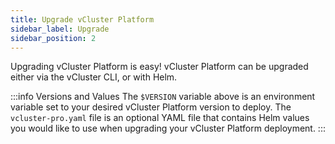 ```yaml
---
title: Upgrade vCluster Platform
sidebar_label: Upgrade 
sidebar_position: 2
---
```



Upgrading vCluster Platform is easy! vCluster Platform can be upgraded either via the vCluster CLI, or with Helm.

<PartialAdminUpgrade />

:::info Versions and Values
The `$VERSION` variable above is an environment variable set to your desired vCluster Platform version to
deploy. The `vcluster-pro.yaml` file is an optional YAML file that contains Helm values you would like
to use when upgrading your vCluster Platform deployment.
:::
